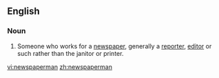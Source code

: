 ==English==

===Noun===
{{en-noun|pl=newspapermen}}

# Someone who works for a [[newspaper]], generally a [[reporter]], [[editor]] or such rather than the janitor or printer.

[[vi:newspaperman]]
[[zh:newspaperman]]